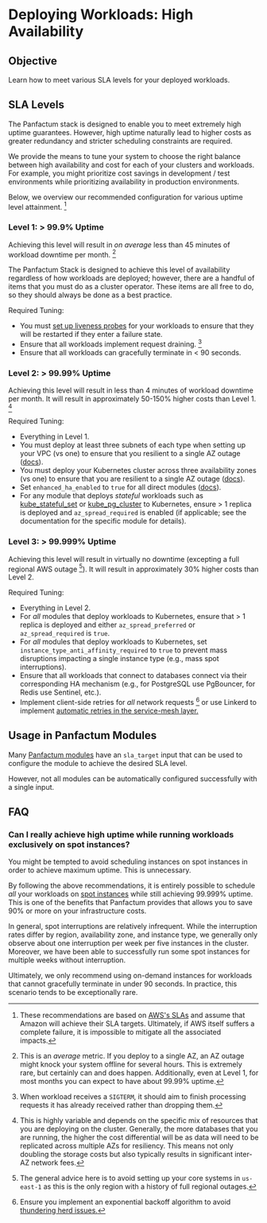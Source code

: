 # Deploying Workloads: High Availability

## Objective

Learn how to meet various SLA levels for your deployed workloads.

## SLA Levels

The Panfactum stack is designed to enable you to meet extremely high uptime guarantees. However,
high uptime naturally lead to higher costs as greater redundancy and stricter scheduling constraints
are required.

We provide the means to tune your system to choose the right balance between high availability
and cost for each of your clusters and workloads. For example, you might prioritize cost savings
in development / test environments while prioritizing availability in production environments.

Below, we overview our recommended configuration for various uptime level attainment. [^1]

[^1]: These recommendations are based on [AWS's SLAs](https://aws.amazon.com/compute/sla) and assume that
    Amazon will achieve their SLA targets. Ultimately, if AWS itself suffers a complete failure, it is impossible to mitigate all
    the associated impacts.

### Level 1: > 99.9% Uptime

Achieving this level will result in *on average* less than 45 minutes of workload downtime per month. [^7]

[^7]: This is an *average* metric. If you deploy to a single AZ, an AZ outage might knock your system offline for several
    hours. This is extremely rare, but certainly can and does happen. Additionally, even at Level 1, for most months you can expect to have
    about 99.99% uptime.

The Panfactum Stack
is designed to achieve this level of availability regardless of how workloads are deployed; however,
there are a handful of items that you must do as a cluster operator. These items are all free to do, so they should
always be done as a best practice.

Required Tuning:

* You must [set up liveness probes](/docs/main/guides/deploying-workloads/basics#liveness-and-readiness-probes) for your workloads to ensure that they will be restarted if they enter a failure state.
* Ensure that all workloads implement request draining. [^3]
* Ensure that all workloads can gracefully terminate in \< 90 seconds.

[^3]: When workload receives a `SIGTERM`, it should aim to finish processing requests it has already received rather
    than dropping them.

### Level 2: > 99.99% Uptime

Achieving this level will result in less than 4 minutes of workload downtime per month. It
will result in approximately 50-150% higher costs than Level 1. [^2]

[^2]: This is highly variable and depends on the specific mix of resources that you are deploying on the cluster. Generally,
    the more databases that you are running, the higher the cost differential will be as data will need to be replicated
    across multiple AZs for resiliency. This means not only doubling the storage costs but also typically results in
    significant inter-AZ network fees.

Required Tuning:

* Everything in Level 1.
* You must deploy at least three subnets of each type when setting up your VPC (vs one) to ensure that you resilient to a single AZ outage ([docs](docs/main/guides/bootstrapping/aws-networking#choose-your-cidr-blocks-and-subnets)).
* You must deploy your Kubernetes cluster across three availability zones (vs one) to ensure that you are resilient to a single AZ outage ([docs](/docs/main/guides/bootstrapping/kubernetes-cluster#choose-node-subnets)).
* Set `enhanced_ha_enabled` to `true` for all direct modules ([docs](/docs/main/reference/infrastructure-modules/overview#common-variables)).
* For any module that deploys *stateful* workloads such as [kube\_stateful\_set](/docs/main/reference/infrastructure-modules/submodule/kubernetes/kube_stateful_set) or [kube\_pg\_cluster](/docs/main/reference/infrastructure-modules/submodule/kubernetes/kube_pg_cluster) to Kubernetes,
  ensure > 1 replica is deployed and `az_spread_required` is enabled (if applicable; see the documentation for the specific module for details).

### Level 3: > 99.999% Uptime

Achieving this level will result in virtually no downtime (excepting a full regional AWS outage [^4]). It will result in approximately 30% higher costs than Level 2.

[^4]: The general advice here is to avoid setting up your core systems in `us-east-1` as this is the only region with a history
    of full regional outages.

Required Tuning:

* Everything in Level 2.
* For *all* modules that deploy workloads to Kubernetes, ensure that > 1 replica is deployed and either `az_spread_preferred` or
  `az_spread_required` is `true`.
* For *all* modules that deploy workloads to Kubernetes, set `instance_type_anti_affinity_required` to `true` to prevent mass
  disruptions impacting a single instance type (e.g., mass spot interruptions).
* Ensure that all workloads that connect to databases connect via their corresponding HA mechanism (e.g., for PostgreSQL use PgBouncer, for
  Redis use Sentinel, etc.).
* Implement client-side retries for *all* network requests [^5] or use Linkerd to implement [automatic retries in the service-mesh
  layer.](https://linkerd.io/2-edge/features/retries-and-timeouts/)

[^5]: Ensure you implement an exponential backoff algorithm to avoid [thundering herd issues.](https://en.wikipedia.org/wiki/Thundering_herd_problem)

## Usage in Panfactum Modules

Many [Panfactum modules](/docs/main/reference/infrastructure-modules/overview) have an `sla_target` input
that can be used to configure the module to achieve the desired SLA level.

However, not all modules can be automatically configured successfully with a single input.

## FAQ

### Can I really achieve high uptime while running workloads exclusively on spot instances?

You might be tempted to avoid scheduling instances on spot instances in order to achieve maximum uptime. This is unnecessary.

By following the above recommendations, it is entirely possible to schedule *all* your workloads on [spot instances](https://aws.amazon.com/ec2/spot/)
while still achieving 99.999% uptime. This is one of the benefits that Panfactum provides that allows you to save 90% or more on your infrastructure
costs.

In general, spot interruptions are relatively infrequent. While the interruption rates differ by region, availability zone,
and instance type, we generally only observe about one interruption per week per five instances in the cluster. Moreover,
we have been able to successfully run some spot instances for multiple weeks without interruption.

Ultimately, we only recommend using on-demand instances for workloads that cannot gracefully terminate in under 90 seconds. In practice,
this scenario tends to be exceptionally rare.
